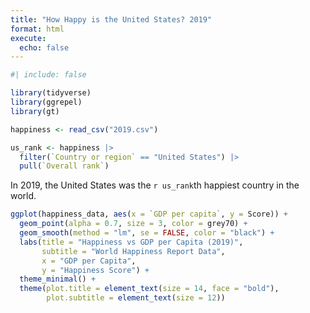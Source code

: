 ```yaml
---
title: "How Happy is the United States? 2019"
format: html
execute:
  echo: false
---
```


```r
#| include: false

library(tidyverse)
library(ggrepel)
library(gt)

happiness <- read_csv("2019.csv")

us_rank <- happiness |> 
  filter(`Country or region` == "United States") |> 
  pull(`Overall rank`)
```

In 2019, the United States was the `r us_rank`th happiest country in the world.

```r
ggplot(happiness_data, aes(x = `GDP per capita`, y = Score)) +
  geom_point(alpha = 0.7, size = 3, color = grey70) +
  geom_smooth(method = "lm", se = FALSE, color = "black") +
  labs(title = "Happiness vs GDP per Capita (2019)",
       subtitle = "World Happiness Report Data",
       x = "GDP per Capita",
       y = "Happiness Score") +
  theme_minimal() +
  theme(plot.title = element_text(size = 14, face = "bold"),
        plot.subtitle = element_text(size = 12))
```
